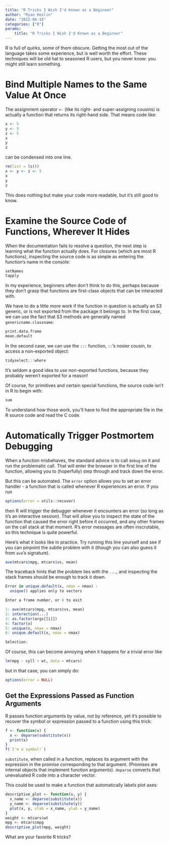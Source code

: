 ```yaml
---
title: "R Tricks I Wish I'd Known as a Beginner"
author: "Ryan Heslin"
date: "2022-06-18"
categories: ["R"]
params:
    title: "R Tricks I Wish I'd Known as a Beginner"
---
```


R is full of quirks, some of them obscure.
Getting the most out of the language takes some experience, but is well worth the effort.
These techniques will be old hat to seasoned R users, but you never know: you might still learn something.

# Bind Multiple Names to the Same Value At Once

The assignment operator `<-` (like its right- and super-assigning cousins) is actually a function that
returns its right-hand side. That means code like:

```r
x <- 5
y <- 5
z <- 5
x
y
z
```

can be condensed into one line.
```r
rm(list = ls())
x <- y <- z <- 5
x
y
z
```

This does nothing but make your code more readable, but
it's still good to know.

# Examine the Source Code of Functions, Wherever It Hides

When the documentation fails to resolve a question, the next step is learning what the function actually does. For closures (which are most R functions), inspecting the source code is as simple as entering the function's name in the console:

```r
setNames
tapply
```

In my experience, beginners often don't think to do this, perhaps because they don't grasp that functions are first-class objects that can be interacted with.

We have to do a little more work if the function in question is actually an S3 generic, or is not exported from the package it belongs to. In the first case, we can use the fact that S3 methods are generally
named `genericname.classname`:

```r
print.data.frame
mean.default
```

In the second case, we can use
the `:::` function, `::`'s nosier cousin, to access a non-exported object:

```r
tidyselect:::where
```

It's seldom a good idea to _use_ non-exported functions, because they probably weren't exported for a reason!

Of course, for primitives and certain special functions,
the source code isn't in R to begin with:

```r
sum
```

To understand how those work, you'll have to find the appropriate file in the R source code and read the C code.

# Automatically Trigger Postmortem Debugging

When a function misbehaves, the standard advice is to call `debug` on it and run the problematic call. That will enter the browser in the first line of the function, allowing you to (hoperfully) step through and track down the error.

But this can be automated. The `error` option allows you to set an error handler - a function that is called whenever R experiences an error. If you run

```r
options(error = utils::recover)
```

then R will trigger the debugger whenever it encounters an error (so long as it's an interactive session).
That will allow you to inspect the state of the function that caused the error right before it occurred, and any other frames on the call stack at that moment. R's error messages are often inscrutable, so this technique is quite powerful.

Here's what it looks like in practice. Try running this line yourself and see if you can
pinpoint the subtle problem with it (though you can also guess it from `ave`'s signature).

```r
ave(mtcars$mpg, mtcars$vs, mean)
```

The traceback hints that the problem lies with the `...`, and inspecting the stack
frames should be enough to track it down.

```r
Error in unique.default(x, nmax = nmax) :
  unique() applies only to vectors

Enter a frame number, or 0 to exit

1: ave(mtcars$mpg, mtcars$vs, mean)
2: interaction(...)
3: as.factor(args[[i]])
4: factor(x)
5: unique(x, nmax = nmax)
6: unique.default(x, nmax = nmax)

Selection:
```
Of course, this can become annoying when it happens for a trivial error like

```r
lm(mpg ~ cyll + wt, data = mtcars)
```

but in that case, you can simply do:

```r
options(error = NULL)
```

## Get the Expressions Passed as Function Arguments

R passes function arguments by value, not by reference, yet it's possible to recover
the symbol or expression passed to a function using this trick:
```r
f <- function(x) {
  x <- deparse(substitute(x))
  print(x)
}
f(`I'm a symbol!`)
```
`substitute`, when called in a function, replaces its argument with the expression
in the promise corresponding to that argument. (Promises are internal objects that implement function arguments). `deparse`
converts that unevaluated R code into a character vector.

This could be used to
make a function that
automatically labels
plot axes:

```r
descriptive_plot <- function(x, y) {
  x_name <- deparse(substitute(x))
  y_name <- deparse(substitute(y))
  plot(x, y, xlab = x_name, ylab = y_name)
}
weight <- mtcars$wt
mpg <- mtcars$mpg
descriptive_plot(mpg, weight)
```

What are your favorite R tricks?

